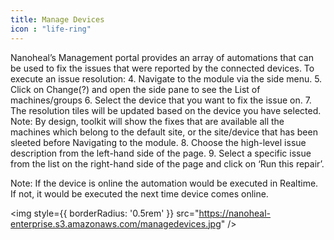 ---
title: Manage Devices
icon : "life-ring" 
---
Nanoheal’s Management portal provides an array of automations that can be used to fix the issues that were reported by the connected devices.
To execute an issue resolution:
4.	Navigate to the module via the side menu.
5.	Click on Change(?) and open the side pane to see the List of machines/groups
6.	Select the device that you want to fix the issue on.
7.	The resolution tiles will be updated based on the device you have selected.
Note: By design, toolkit will show the fixes that are available all the machines which belong to the default site, or the site/device that has been sleeted before Navigating to the module.
8.	Choose the high-level issue description from the left-hand side of the page.
9.	Select a specific issue from the list on the right-hand side of the page and click on ‘Run this repair’.
 
Note: If the device is online the automation would be executed in Realtime. If not, it would be executed the next time device comes online.


<img
  style={{ borderRadius: '0.5rem' }}
  src="https://nanoheal-enterprise.s3.amazonaws.com/managedevices.jpg"
/>